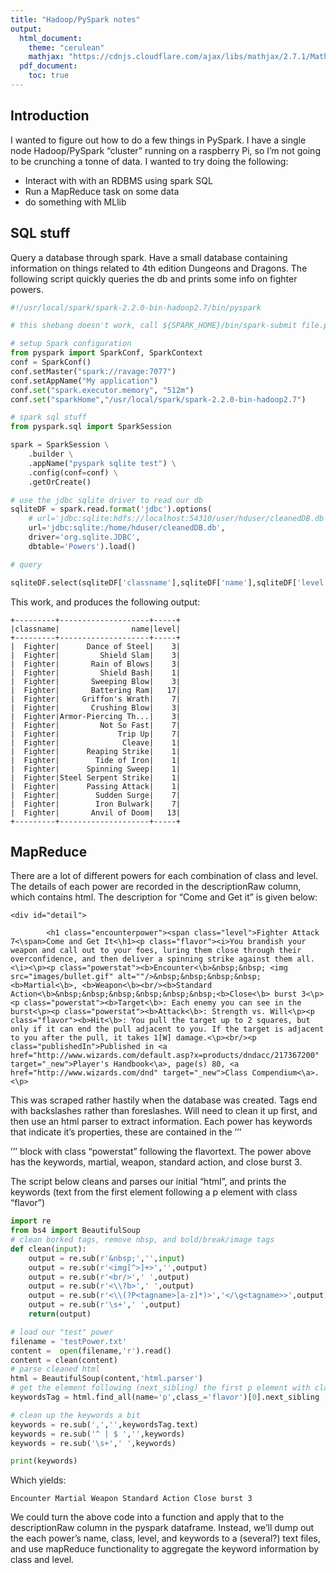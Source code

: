 ```yaml
---
title: "Hadoop/PySpark notes"
output:
  html_document:
    theme: "cerulean" 
    mathjax: "https://cdnjs.cloudflare.com/ajax/libs/mathjax/2.7.1/MathJax.js?config=TeX-AMS-MML_HTMLorMML"
  pdf_document:
    toc: true
---
```


## Introduction
I wanted to figure out how to do a few things in PySpark. I have a single node Hadoop/PySpark "cluster" running on a raspberry Pi, so I'm not going to be crunching a tonne of data. I wanted to try doing the following:

  * Interact with with an RDBMS using spark SQL
  * Run a MapReduce task on some data
  * do something with MLlib


## SQL stuff

Query a database through spark. Have a small database containing information on things related to 4th edition Dungeons and Dragons. The following script quickly queries the db and prints some info on fighter powers.

```python
#!/usr/local/spark/spark-2.2.0-bin-hadoop2.7/bin/pyspark

# this shebang doesn't work, call ${SPARK_HOME}/bin/spark-submit file.py

# setup Spark configuration
from pyspark import SparkConf, SparkContext
conf = SparkConf()
conf.setMaster("spark://ravage:7077")
conf.setAppName("My application")
conf.set("spark.executor.memory", "512m")
conf.set("sparkHome","/usr/local/spark/spark-2.2.0-bin-hadoop2.7")

# spark sql stuff
from pyspark.sql import SparkSession

spark = SparkSession \
    .builder \
    .appName("pyspark sqlite test") \
    .config(conf=conf) \
    .getOrCreate()

# use the jdbc sqlite driver to read our db
sqliteDF = spark.read.format('jdbc').options(
    # url='jdbc:sqlite:hdfs://localhost:54310/user/hduser/cleanedDB.db',
    url='jdbc:sqlite:/home/hduser/cleanedDB.db',
    driver='org.sqlite.JDBC',
    dbtable='Powers').load()

# query

sqliteDF.select(sqliteDF['classname'],sqliteDF['name'],sqliteDF['level']).filter(sqliteDF['classname'] == 'Fighter').show()

```

This work, and produces the following output:

```
+---------+--------------------+-----+
|classname|                name|level|
+---------+--------------------+-----+
|  Fighter|      Dance of Steel|    3|
|  Fighter|         Shield Slam|    3|
|  Fighter|       Rain of Blows|    3|
|  Fighter|         Shield Bash|    1|
|  Fighter|       Sweeping Blow|    3|
|  Fighter|       Battering Ram|   17|
|  Fighter|     Griffon's Wrath|    7|
|  Fighter|       Crushing Blow|    3|
|  Fighter|Armor-Piercing Th...|    3|
|  Fighter|         Not So Fast|    7|
|  Fighter|             Trip Up|    7|
|  Fighter|              Cleave|    1|
|  Fighter|      Reaping Strike|    1|
|  Fighter|        Tide of Iron|    1|
|  Fighter|      Spinning Sweep|    1|
|  Fighter|Steel Serpent Strike|    1|
|  Fighter|      Passing Attack|    1|
|  Fighter|        Sudden Surge|    7|
|  Fighter|        Iron Bulwark|    7|
|  Fighter|       Anvil of Doom|   13|
+---------+--------------------+-----+
```

## MapReduce

There are a lot of different powers for each combination of class and level. The details of each power are recorded in the descriptionRaw column, which contains html. The description for "Come and Get it" is given below:

```
<div id="detail">
        
        <h1 class="encounterpower"><span class="level">Fighter Attack 7<\span>Come and Get It<\h1><p class="flavor"><i>You brandish your weapon and call out to your foes, luring them close through their overconfidence, and then deliver a spinning strike against them all.<\i><\p><p class="powerstat"><b>Encounter<\b>&nbsp;&nbsp; <img src="images/bullet.gif" alt=""/>&nbsp;&nbsp;&nbsp;&nbsp; <b>Martial<\b>, <b>Weapon<\b><br/><b>Standard Action<\b>&nbsp;&nbsp;&nbsp;&nbsp;&nbsp;&nbsp;<b>Close<\b> burst 3<\p><p class="powerstat"><b>Target<\b>: Each enemy you can see in the burst<\p><p class="powerstat"><b>Attack<\b>: Strength vs. Will<\p><p class="flavor"><b>Hit<\b>: You pull the target up to 2 squares, but only if it can end the pull adjacent to you. If the target is adjacent to you after the pull, it takes 1[W] damage.<\p><br/><p class="publishedIn">Published in <a href="http://www.wizards.com/default.asp?x=products/dndacc/217367200" target="_new">Player's Handbook<\a>, page(s) 80, <a href="http://www.wizards.com/dnd" target="_new">Class Compendium<\a>.<\p>
```

This was scraped rather hastily when the database was created. Tags end with backslashes rather than foreslashes. Will need to clean it up first, and then use an html parser to extract information. Each power has keywords that indicate it's properties, these are contained in the '''<p>''' block with class "powerstat" following the flavortext. The power above has the keywords, martial, weapon, standard action, and close burst 3. 

The script below cleans and parses our initial "html", and prints the keywords (text from the first element following a p element with class "flavor")


```python

import re
from bs4 import BeautifulSoup
# clean borked tags, remove nbsp, and bold/break/image tags
def clean(input):
    output = re.sub(r'&nbsp;','',input)
    output = re.sub(r'<img[^>]+>','',output)
    output = re.sub(r'<br/>',' ',output)
    output = re.sub(r'<\\?b>',' ',output)
    output = re.sub(r'<\\(?P<tagname>[a-z]*)>','</\g<tagname>>',output)
    output = re.sub(r'\s+',' ',output)
    return(output)

# load our "test" power
filename = 'testPower.txt'
content =  open(filename,'r').read()
content = clean(content)
# parse cleaned html
html = BeautifulSoup(content,'html.parser')
# get the element following (next_sibling) the first p element with class "flavor"
keywordsTag = html.find_all(name='p',class_='flavor')[0].next_sibling

# clean up the keywords a bit
keywords = re.sub(',','',keywordsTag.text)
keywords = re.sub('^ | $ ','',keywords)
keywords = re.sub('\s+',' ',keywords)

print(keywords)
```
Which yields:
```
Encounter Martial Weapon Standard Action Close burst 3
```

We could turn the above code into a function and apply that to the descriptionRaw column in the pyspark dataframe. Instead, we'll dump out the each power's name, class, level, and keywords to a (several?) text files, and use mapReduce functionality to aggregate the keyword information by class and level.

